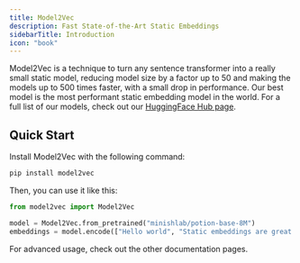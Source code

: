```yaml
---
title: Model2Vec
description: Fast State-of-the-Art Static Embeddings
sidebarTitle: Introduction
icon: "book"
---
```


Model2Vec is a technique to turn any sentence transformer into a really small static model, reducing model size by a factor up to 50 and making the models up to 500 times faster, with a small drop in performance. Our best model is the most performant static embedding model in the world.
For a full list of our models, check out our [HuggingFace Hub page](https://huggingface.co/minishlab).

## Quick Start 

Install Model2Vec with the following command:
```bash
pip install model2vec
```

Then, you can use it like this:

```python
from model2vec import Model2Vec

model = Model2Vec.from_pretrained("minishlab/potion-base-8M")
embeddings = model.encode(["Hello world", "Static embeddings are great!"])
```

For advanced usage, check out the other documentation pages.